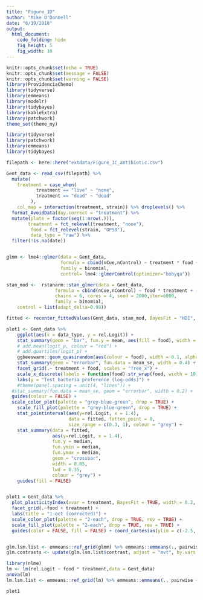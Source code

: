 ```yaml
---
title: "Figure_1D"
author: "Mike O'Donnell"
date: "6/19/2018"
output: 
  html_document:
    code_folding: hide
    fig_height: 5
    fig_width: 10 
---
```



```r
knitr::opts_chunk$set(echo = TRUE)
knitr::opts_chunk$set(message = FALSE)
knitr::opts_chunk$set(warning = FALSE)
library(ProvidenciaChemo)
library(tidyverse)
library(emmeans)
library(modelr)
library(tidybayes)
library(kableExtra)
library(patchwork)
theme_set(theme_my)

```

```r
library(tidyverse)
library(patchwork)
library(emmeans)
library(tidybayes)

filepath <- here::here("extdata/Figure_1C_antibiotic.csv")

Gent_data <- read_csv(filepath) %>%
  mutate(
    treatment = case_when(
           treatment == "live" ~ "none",
           treatment == "dead" ~ "dead"
         ),
    col_map = interaction(treatment, strain)) %>% droplevels() %>%
  format_AvoidData(day.correct = "treatment") %>%
  mutate(plate = factor(seq(1:nrow(.))),
        treatment = fct_relevel(treatment, "none"),
         food = fct_relevel(strain, "OP50"),
         data_type = "raw") %>%
  filter(!is.na(date))


glmm <- lme4::glmer(data = Gent_data, 
                    formula = cbind(nCue,nControl) ~ treatment * food + (1|date) + (1|plate),
                    family = binomial,
                    control= lme4::glmerControl(optimizer="bobyqa"))

stan_mod <-  rstanarm::stan_glmer(data = Gent_data, 
                  formula = cbind(nCue,nControl) ~ food * treatment + (1 | date) + (1|plate),
                  chains = 6, cores = 4, seed = 2000,iter=6000,
                  family = binomial,
    control = list(adapt_delta=0.99))

fitted <- recenter_fittedValues(Gent_data, stan_mod, BayesFit = "HDI", day.correct = "treatment")

plot1 <- Gent_data %>%
    ggplot(aes(x = data_type, y = rel.Logit)) +
    stat_summary(geom = "bar", fun.y = mean, aes(fill = food), width = 0.5, alpha = 0.75) +
    # add.mean(logit_p, colour = "red") +
    # add.quartiles(logit_p) +
    ggbeeswarm::geom_quasirandom(aes(colour = food), width = 0.1, alpha = 0.75) +
    stat_summary(geom = "errorbar", fun.data = mean_se, width = 0.4) +
    facet_grid(.~ treatment + food, scales = "free_x") +
    scale_x_discrete(labels = function(food) str_wrap(food, width = 10)) +
    labs(y = "Test bacteria preference (log-odds)") +
    #theme(panel.spacing = unit(4, "lines")) +
  #stat_summary(fun.data = mean_se, geom = "errorbar", width = 0.2) +
  guides(colour = FALSE) +
  scale_color_plot(palette = "grey-blue-green", drop = TRUE) +
    scale_fill_plot(palette = "grey-blue-green", drop = TRUE) +
    stat_pointinterval(aes(y=rel.Logit, x = 1.4),
                       data = fitted, fatten_point = 0,
                       size_range = c(0.3, 1), colour = "grey") +
    stat_summary(data = fitted,
                 aes(y=rel.Logit, x = 1.4),
                 fun.y = median,
                 fun.ymin = median,
                 fun.ymax = median,
                 geom = "crossbar",
                 width = 0.05,
                 lwd = 0.35,
                 colour = "grey") +
    guides(fill = FALSE)


plot1 = Gent_data %>%
  plot_plasticityIndex(xvar = treatment, BayesFit = TRUE, width = 0.2, alpha = 0.7, bar = TRUE, n_pos = -2, dot_color = col_map) +
  facet_grid(.~food + treatment) +
  labs(title = "1-oct (corrected)") +
  scale_color_plot(palette = "2-each", drop = TRUE, rev = TRUE) +
  scale_fill_plot(palette = "2-each", drop = TRUE, rev = TRUE) +
  guides(color = FALSE, fill = FALSE) + coord_cartesian(ylim = c(-2.5, 3.25))


glm.lsm.list <- emmeans::ref_grid(glmm) %>% emmeans::emmeans(., pairwise ~ treatment | food, adjust = "mvt")
glm.contrasts <- update(glm.lsm.list$contrast, adjust = "mvt", by.vars = NULL)

library(nlme)
lm <- lm(rel.Logit ~ food * treatment,data = Gent_data)
anova(lm)
lm.lsm.list <- emmeans::ref_grid(lm) %>% emmeans::emmeans(., pairwise ~ treatment | food, adjust = "Tukey")

plot1

```
